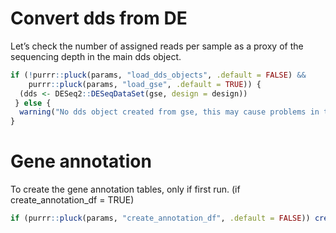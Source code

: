 
# Convert dds from DE

Let's check the number of assigned reads per sample as a proxy of the sequencing depth in the main dds object.

```r
if (!purrr::pluck(params, "load_dds_objects", .default = FALSE) && 
    purrr::pluck(params, "load_gse", .default = TRUE)) {
  (dds <- DESeq2::DESeqDataSet(gse, design = design))
 } else {
  warning("No dds object created from gse, this may cause problems in the workflow, ignore if it was done with intention")
}
```

# Gene annotation

To create the gene annotation tables, only if first run. (if create_annotation_df = TRUE)

```r
if (purrr::pluck(params, "create_annotation_df", .default = FALSE)) create_annotations(dds)
```